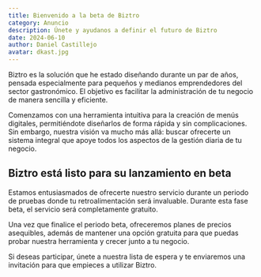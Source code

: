 ```yaml
---
title: Bienvenido a la beta de Biztro
category: Anuncio
description: Únete y ayudanos a definir el futuro de Biztro
date: 2024-06-10
author: Daniel Castillejo
avatar: dkast.jpg
---
```


Biztro es la solución que he estado diseñando durante un par de años, pensada especialmente para pequeños y medianos emprendedores del sector gastronómico.
El objetivo es facilitar la administración de tu negocio de manera sencilla y eficiente.

Comenzamos con una herramienta intuitiva para la creación de menús digitales, permitiéndote diseñarlos de forma rápida y sin complicaciones.
Sin embargo, nuestra visión va mucho más allá: buscar ofrecerte un sistema integral que apoye todos los aspectos de la gestión diaria de tu negocio.

## Biztro está listo para su lanzamiento en beta

Estamos entusiasmados de ofrecerte nuestro servicio durante un periodo de pruebas donde tu retroalimentación será invaluable.
Durante esta fase beta, el servicio será completamente gratuito.

Una vez que finalice el periodo beta, ofreceremos planes de precios asequibles, además de mantener una opción gratuita
para que puedas probar nuestra herramienta y crecer junto a tu negocio.

Si deseas participar, únete a nuestra lista de espera y te enviaremos una invitación para que empieces a utilizar Biztro.
